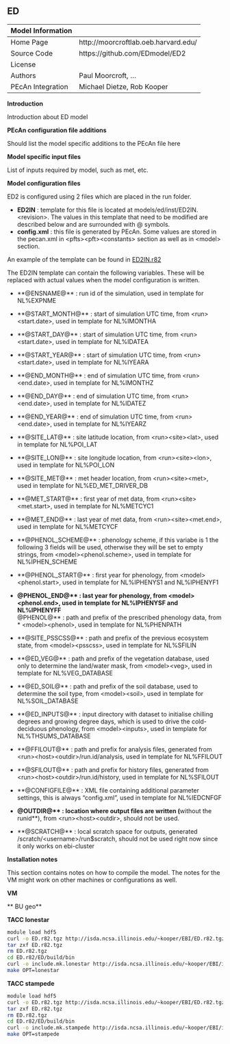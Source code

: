 ## ED

| Model Information ||
| -- | -- |
| Home Page | http://moorcroftlab.oeb.harvard.edu/ |
| Source Code | https://github.com/EDmodel/ED2 |
| License |  |
| Authors | Paul Moorcroft, ... |
| PEcAn Integration | Michael Dietze, Rob Kooper |

**Introduction**

Introduction about ED model

**PEcAn configuration file additions**

Should list the model specific additions to the PEcAn file here

**Model specific input files**

List of inputs required by model, such as met, etc.

**Model configuration files**

ED2 is configured using 2 files which are placed in the run folder.

* **ED2IN** : template for this file is located at models/ed/inst/ED2IN.\<revision\>. The values in this template that need to be modified are described below and are surrounded with @ symbols.
* **config.xml** : this file is generated by PEcAn. Some values are stored in the pecan.xml in \<pfts\>\<pft\>\<constants\> section as well as in \<model\> section.

An example of the template can be found in [ED2IN.r82](https://github.com/PecanProject/pecan/blob/master/models/ed/inst/ED2IN.r82)

The ED2IN template can contain the following variables. These will be replaced with actual values when the model configuration is written.

* **@ENSNAME@** : run id of the simulation, used in template for NL%EXPNME

* **@START_MONTH@** : start of simulation UTC time, from \<run\>\<start.date\>, used in template for NL%IMONTHA  
* **@START_DAY@** : start of simulation UTC time, from \<run\>\<start.date\>, used in template for NL%IDATEA  
* **@START_YEAR@** : start of simulation UTC time, from \<run\>\<start.date\>, used in template for NL%IYEARA  
* **@END_MONTH@** : end of simulation UTC time, from \<run\>\<end.date\>, used in template for NL%IMONTHZ  
* **@END_DAY@** : end of simulation UTC time, from \<run\>\<end.date\>, used in template for NL%IDATEZ  
* **@END_YEAR@** : end of simulation UTC time, from \<run\>\<end.date\>, used in template for NL%IYEARZ  

* **@SITE_LAT@** : site latitude location, from \<run\>\<site\>\<lat\>, used in template for NL%POI_LAT  
* **@SITE_LON@** : site longitude location, from \<run\>\<site\>\<lon\>, used in template for NL%POI_LON  

* **@SITE_MET@** : met header location, from \<run\>\<site\>\<met\>, used in template for NL%ED_MET_DRIVER_DB  
* **@MET_START@** : first year of met data, from \<run\>\<site\>\<met.start\>, used in template for NL%METCYC1  
* **@MET_END@** : last year of met data, from \<run\>\<site\>\<met.end\>, used in template for NL%METCYCF  

* **@PHENOL_SCHEME@** : phenology scheme, if this variabe is 1 the following 3 fields will be used, otherwise they will be set to empty strings, from \<model\>\<phenol.scheme\>, used in template for NL%IPHEN_SCHEME  
* **@PHENOL_START@** : first year for phenology, from \<model\>\<phenol.start\>, used in template for NL%IPHENYS1 and NL%IPHENYF1  
* **@PHENOL_END@** : last year for phenology, from \<model\>\<phenol.end\>, used in template for NL%IPHENYSF and NL%IPHENYFF  
**@PHENOL@** : path and prefix of the prescribed phenology data, from \* <model\>\<phenol\>, used in template for NL%PHENPATH  

* **@SITE_PSSCSS@** :  path and prefix of the previous ecosystem state, from \<model\>\<psscss\>, used in template for NL%SFILIN  
* **@ED_VEG@** : path and prefix of the vegetation database, used only to determine the land/water mask, from \<model\>\<veg\>, used in template for NL%VEG_DATABASE  
* **@ED_SOIL@** : path and prefix of the soil database, used to determine the soil type, from \<model\>\<soil\>, used in template for NL%SOIL_DATABASE  
* **@ED_INPUTS@** : input directory with dataset to initialise chilling degrees and growing degree days, which is used to drive the cold-deciduous phenology, from \<model\>\<inputs\>, used in template for NL%THSUMS_DATABASE  

* **@FFILOUT@** : path and prefix for analysis files, generated from \<run\>\<host\>\<outdir\>/run.id/analysis,  used in template for NL%FFILOUT  
* **@SFILOUT@** : path and prefix for history files, generated from \<run\>\<host\>\<outdir\>/run.id/history,  used in template for NL%SFILOUT  

* **@CONFIGFILE@** : XML file containing additional parameter settings, this is always "config.xml", used in template for NL%IEDCNFGF  

* **@OUTDIR@** :  location where output files are written (**without the runid**), from \<run\>\<host\>\<outdir\>, should not be used.  
* **@SCRATCH@** : local scratch space for outputs, generated /scratch/\<username\>/run$scratch, should not be used right now since it only works on ebi-cluster  

**Installation notes**

This section contains notes on how to compile the model. The notes for the VM might work on other machines or configurations as well.

**VM**

** BU geo**

**TACC lonestar**

```bash
module load hdf5
curl -o ED.r82.tgz http://isda.ncsa.illinois.edu/~kooper/EBI/ED.r82.tgz
tar zxf ED.r82.tgz
rm ED.r82.tgz
cd ED.r82/ED/build/bin
curl -o include.mk.lonestar http://isda.ncsa.illinois.edu/~kooper/EBI/include.mk.lonestar
make OPT=lonestar
```

**TACC stampede**

```bash
module load hdf5
curl -o ED.r82.tgz http://isda.ncsa.illinois.edu/~kooper/EBI/ED.r82.tgz
tar zxf ED.r82.tgz
rm ED.r82.tgz
cd ED.r82/ED/build/bin
curl -o include.mk.stampede http://isda.ncsa.illinois.edu/~kooper/EBI/include.mk.stampede
make OPT=stampede
```
